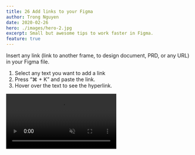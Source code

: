 ```yaml
---
title: 26 Add links to your Figma
author: Trong Nguyen
date: 2020-02-26
hero: ./images/hero-2.jpg
excerpt: Small but awesome tips to work faster in Figma.
feature: true
---
```


<div class="Grid Col2">
<p>

Insert any link (link to another frame, to design document, PRD, or any URL) in your Figma file.

1. Select any text you want to add a link
2. Press “⌘ + K” and paste the link.
3. Hover over the text to see the hyperlink.

</p>

<div class="video">
  <video autoplay loop muted playsinline src="https://video.twimg.com/ext_tw_video/1251055912564867073/pu/vid/1280x720/JlDeKIxlh83bfhPb.mp4"></video>
</div>
</div>